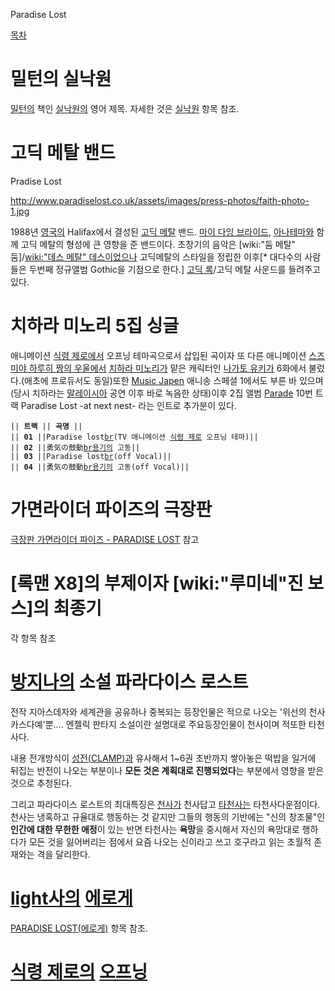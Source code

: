 Paradise Lost

[[목차]]

= 밀턴의 실낙원 =
[[밀턴]]의 책인 [[실낙원]]의 영어 제목. 자세한 것은 [[실낙원]] 항목 참조.

= 고딕 메탈 밴드 =
Pradise Lost

http://www.paradiselost.co.uk/assets/images/press-photos/faith-photo-1.jpg

1988년 [[영국]]의 Halifax에서 결성된 [[고딕 메탈]] 밴드. [[마이 다잉 브라이드]], [[아나테마]]와 함께 고딕 메탈의 형성에 큰 영향을 준 밴드이다. 초창기의 음악은 [wiki:"둠 메탈" 둠]/[[wiki:"데스 메탈" 데스]]이었으나 고딕메탈의 스타일을 정립한 이후[* 대다수의 사람들은 두번째 정규앨범 Gothic을 기점으로 한다.] [[고딕 록]]/고딕 메탈 사운드를 들려주고 있다.

{{{#!html
<object width="560" height="315"><param name="movie" value="http://www.youtube.com/v/SHXOWwqwPDo?version=3&amp;hl=en_US&amp;rel=0"></param><param name="allowFullScreen" value="true"></param><param name="allowscriptaccess" value="always"></param><embed src="http://www.youtube.com/v/SHXOWwqwPDo?version=3&amp;hl=en_US&amp;rel=0" type="application/x-shockwave-flash" width="560" height="315" allowscriptaccess="always" allowfullscreen="true"></embed></object>
}}}

= 치하라 미노리 5집 싱글 =
애니메이션 [[식령 제로]]에서 오프닝 테마곡으로서 삽입된 곡이자 또 다른 애니메이션 [[스즈미야 하루히 짱의 우울]]에서 [[치하라 미노리]]가 맡은 캐릭터인 [[나가토 유키]]가 6화에서 불렀다.(애초에 프로듀서도 동일)또한 [[Music Japen]] 애니송 스페셜 1에서도 부른 바 있으며(당시 치하라는 [[말레이시아]] 공연 이후 바로 녹음한 상태)이후 2집 앨범 [[Parade]] 10번 트랙 Paradise Lost -at next nest- 라는 인트로 추가분이 있다.
 || '''트랙''' || '''곡명''' ||
 || '''01''' ||Paradise lost[[br]](TV 애니메이션 [[식령 제로]] 오프닝 테마)||
 || '''02''' ||勇気の鼓動[[br]]용기의 고동||
 || '''03''' ||Paradise lost[[br]](off Vocal)||
 || '''04''' ||勇気の鼓動[[br]]용기의 고동(off Vocal)||

= 가면라이더 파이즈의 극장판 =
[[극장판 가면라이더 파이즈 - PARADISE LOST]] 참고

= [록맨 X8]의 부제이자 [wiki:"루미네"진 보스]의 최종기 =
각 항목 참조

= [[방지나]]의 소설 파라다이스 로스트 = 
전작 지아스데자와 세계관을 공유하나 중복되는 등장인물은 적으로 나오는 '위선의 천사 카스다예'뿐….
엔젤릭 판타지 소설이란 설명대로 주요등장인물이 천사이며 적또한 타천사다.

내용 전개방식이 [[성전(CLAMP)]]과 유사해서 1~6권 초반까지 쌓아놓은 떡밥을 일거에 뒤집는 반전이 나오는 부분이나 '''모든 것은 계획대로 진행되었다'''는 부분에서 영향을 받은 것으로 추청된다.

그리고 파라다이스 로스트의 최대특징은 [[천사]]가 천사답고 [[타천사]]는 타천사다운점이다.
천사는 냉혹하고 규율대로 행동하는 것 같지만 그들의 행동의 기반에는 "신의 창조물"인 '''인간에 대한 무한한 애정'''이 있는 반면 타천사는 '''욕망'''을 중시해서 자신의 욕망대로 행하다가 모든 것을 잃어버리는 점에서 요즘 나오는 신이라고 쓰고 호구라고 읽는 초월적 존재와는 격을 달리한다.

= [[light]]사의 [[에로게]] =
[[PARADISE LOST(에로게)]] 항목 참조.

= [[식령 제로]]의 [[오프닝]] =
